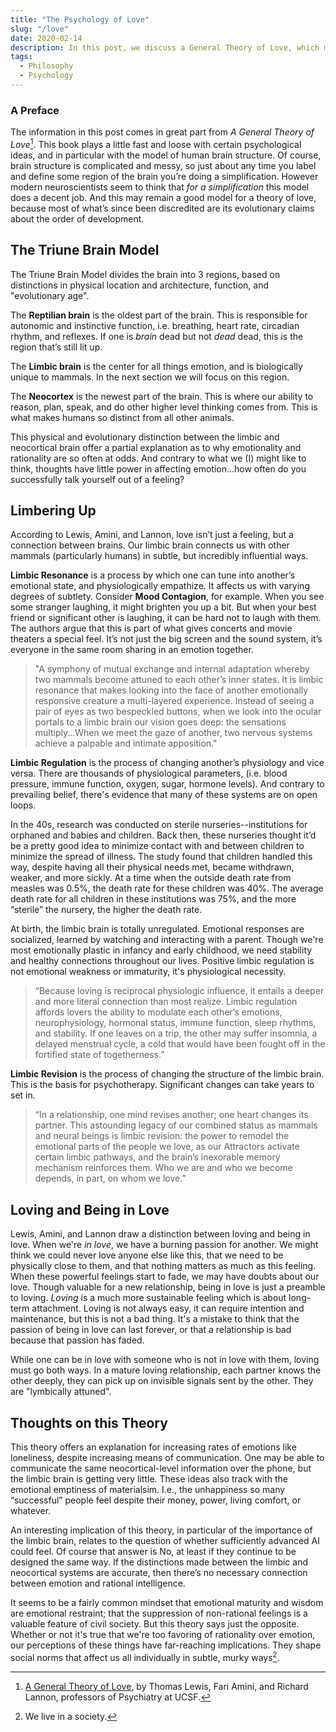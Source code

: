 ```yaml
---
title: "The Psychology of Love"
slug: "/love"
date: 2020-02-14
description: In this post, we discuss a General Theory of Love, which makes bold and uplifting claims about the power of the emotional mind. Whether or not the theory is completely true, there are valuable ideas to be gleaned.
tags:
  - Philosophy
  - Psychology
---
```


### A Preface

The information in this post comes in great part from *A General Theory of Love*[^1]. This book plays a little fast and loose with certain psychological ideas, and in particular with the model of human brain structure. Of course,  brain structure is complicated and messy, so just about any time you label and define some region of the brain you’re doing a simplification. However modern neuroscientists seem to think that *for a simplification* this model does a decent job. And this may remain a good model for a theory of love, because most of what’s since been discredited are its evolutionary claims about the order of development.

## The Triune Brain Model

The Triune Brain Model divides the brain into 3 regions, based on distinctions in physical location and architecture, function, and "evolutionary age".

The **Reptilian brain** is the oldest part of the brain. This is responsible for autonomic and instinctive function, i.e. breathing, heart rate, circadian rhythm, and reflexes. If one is *brain* dead but not *dead* dead, this is the region that’s still lit up.

The **Limbic brain** is the center for all things emotion, and is biologically unique to mammals. In the next section we will focus on this region.

The **Neocortex** is the newest part of the brain. This is where our ability to reason, plan, speak, and do other higher level thinking comes from. This is what makes humans so distinct from all other animals.

This physical and evolutionary distinction between the limbic and neocortical brain offer a partial explanation as to why emotionality and rationality are so often at odds. And contrary to what we (I) might like to think, thoughts have little power in affecting emotion...how often do you successfully talk yourself out of a feeling?

## Limbering Up

According to Lewis, Amini, and Lannon, love isn’t just a feeling, but a connection between brains. Our limbic brain connects us with other mammals (particularly humans) in subtle, but incredibly influential ways.

**Limbic Resonance** is a process by which one can tune into another’s emotional state, and physiologically empathize. It affects us with varying degrees of subtlety. Consider **Mood Contagion**, for example. When you see some stranger laughing, it might brighten you up a bit. But when your best friend or significant other is laughing, it can be hard not to laugh with them. The authors argue that this is part of what gives concerts and movie theaters a special feel. It’s not just the big screen and the sound system, it’s everyone in the same room sharing in an emotion together.

> "A symphony of mutual exchange and internal adaptation whereby two mammals become attuned to each other’s inner states. It is limbic resonance that makes looking into the face of another emotionally responsive creature a multi-layered experience. Instead of seeing a pair of eyes as two bespeckled buttons, when we look into the ocular portals to a limbic brain our vision goes deep: the sensations multiply...When we meet the gaze of another, two nervous systems achieve a palpable and intimate apposition."

**Limbic Regulation** is the process of changing another’s physiology and vice versa. There are thousands of physiological parameters, (i.e. blood pressure, immune function, oxygen, sugar, hormone levels). And contrary to prevailing belief, there's evidence that many of these systems are on open loops.

In the 40s, research was conducted on sterile nurseries--institutions for orphaned and babies and children. Back then, these nurseries thought it’d be a pretty good idea to minimize contact with and between children to minimize the spread of illness. The study found that children handled this way, despite having all their physical needs met, became withdrawn, weaker, and more sickly. At a time when the outside death rate from measles was 0.5%, the death rate for these children was 40%. The average death rate for all children in these institutions was 75%, and the more “sterile” the nursery, the higher the death rate.

At birth, the limbic brain is totally unregulated. Emotional responses are socialized, learned by watching and interacting with a parent. Though we're most emotionally plastic in infancy and early childhood, we need stability and healthy connections throughout our lives. Positive limbic regulation is not emotional weakness or immaturity, it's physiological necessity.

> “Because loving is reciprocal physiologic influence, it entails a deeper and more literal connection than most realize. Limbic regulation affords lovers the ability to modulate each other’s emotions, neurophysiology, hormonal status, immune function, sleep rhythms, and stability. If one leaves on a trip, the other may suffer insomnia, a delayed menstrual cycle, a cold that would have been fought off in the fortified state of togetherness.”

**Limbic Revision** is the process of changing the structure of the limbic brain. This is the basis for psychotherapy. Significant changes can take years to set in.

> “In a relationship, one mind revises another; one heart changes its partner. This astounding legacy of our combined status as mammals and neural beings is limbic revision: the power to remodel the emotional parts of the people we love, as our Attractors activate certain limbic pathways, and the brain’s inexorable memory mechanism reinforces them. Who we are and who we become depends, in part, on whom we love.”

## Loving and Being in Love

Lewis, Amini, and Lannon draw a distinction between loving and being in love. When we're *in love*, we have a burning passion for another. We might think we could never love anyone else like this, that we need to be physically close to them, and that nothing matters as much as this feeling. When these powerful feelings start to fade, we may have doubts about our love. Though valuable for a new relationship, being in love is just a preamble to loving. *Loving* is a much more sustainable feeling which is about long-term attachment. Loving is not always easy, it can require intention and maintenance, but this is not a bad thing. It's a mistake to think that the passion of being in love can last forever, or that a relationship is bad because that passion has faded.

While one can be in love with someone who is not in love with them, loving must go both ways. In a mature loving relationship, each partner knows the other deeply, they can pick up on invisible signals sent by the other. They are "lymbically attuned".

## Thoughts on this Theory

This theory offers an explanation for increasing rates of emotions like loneliness, despite increasing means of communication. One may be able to communicate the same neocortical-level information over the phone, but the limbic brain is getting very little. These ideas also track with the emotional emptiness of materialsim. I.e., the unhappiness so many “successful” people feel despite their money, power, living comfort, or whatever.

An interesting implication of this theory, in particular of the importance of the limbic brain, relates to the question of whether sufficiently advanced AI could feel. Of course that answer is No, at least if they continue to be designed the same way. If the distinctions made between the limbic and neocortical systems are accurate, then there’s no necessary connection between emotion and rational intelligence.

It seems to be a fairly common mindset that emotional maturity and wisdom are emotional restraint; that the suppression of non-rational feelings is a valuable feature of civil society. But this theory says just the opposite. Whether or not it's true that we're too favoring of rationality over emotion, our perceptions of these things have far-reaching implications. They shape social norms that affect us all individually in subtle, murky ways[^2].

[^1]: [A General Theory of Love](https://en.wikipedia.org/wiki/A_General_Theory_of_Love), by Thomas Lewis, Fari Amini, and Richard Lannon, professors of Psychiatry at UCSF.
[^2]: We live in a society.

